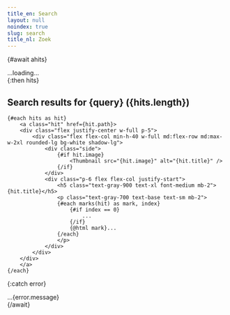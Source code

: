 ```yaml
---
title_en: Search
layout: null
noindex: true
slug: search
title_nl: Zoek
---
```

<script>

    $: query = building ? "" : $page.url.searchParams.get('q')
    $: ahits = building ? (async () => [])() : search(query)


    function findMarks(field, term) {
        let pat = new RegExp(term, 'gi')
        let matches = field.matchAll(pat)
        let marks = []

        for(let match of matches) {
            marks.push([match.index, match[0].length])
        }

        return marks
    }

    // field: str content (path, body, title, etc...)
    // marks: [[start, length], ...]
    function highlight(field, term) {
        let marks = findMarks(field, term)
        let context = 20

        try {
            let outs = []
            for(let pair of marks) {
                let begin = Math.max(pair[0] - context, 0)
                let sub = [pair[0], pair[0] + pair[1]]
                let end = Math.min(sub[1] + context, field.length)
            
                //if(out)
                //    out += '<br/>'

                let out = '' // `${pair} `
                    + field.substring(begin, sub[0])
                    + '<mark>'
                    + field.substring(sub[0], sub[1])
                    + '</mark>'
                    + field.substring(sub[1], end)

                outs.push(out)
            }
            return outs;
        } catch(e) {
            return `error: ${e}`
        }
    }

    function marks(hit) {
        let marks = []

        for(let term of hit.terms) {
            for(let field of hit.match[term]) {
                console.log(hit[field], term, field)
                for(let mark of highlight(hit[field], term)) {
                    marks.push(mark)
                }
            }
        }

        return marks
    }
</script>

{#await ahits}
    <div>...loading...</div>
{:then hits}
    <h2>Search results for {query} ({hits.length})</h2>

    {#each hits as hit}
        <a class="hit" href={hit.path}>
        <div class="flex justify-center w-full p-5">
            <div class="flex flex-col min-h-40 w-full md:flex-row md:max-w-2xl rounded-lg bg-white shadow-lg">
                <div class="side">
                    {#if hit.image}
                        <Thumbnail src="{hit.image}" alt="{hit.title}" />
                    {/if}
                </div>
                <div class="p-6 flex flex-col justify-start">
                    <h5 class="text-gray-900 text-xl font-medium mb-2">{hit.title}</h5>
                    <p class="text-gray-700 text-base text-sm mb-2">
                    {#each marks(hit) as mark, index}
                        {#if index == 0}
                            ...
                        {/if}
                        {@html mark}...
                    {/each}
                    </p>
                </div>
            </div>
        </div>
        </a>
    {/each}
{:catch error}
    <div>...{error.message}</div>
{/await}

